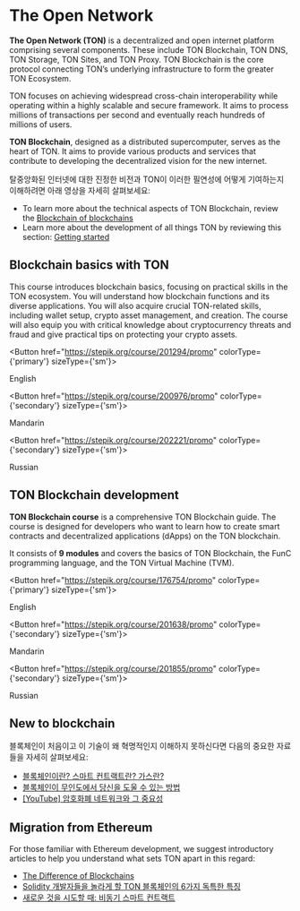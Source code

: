 

# The Open Network

**The Open Network (TON)** is a decentralized and open internet platform comprising several components. These include TON Blockchain, TON DNS, TON Storage, TON Sites, and TON Proxy. TON Blockchain is the core protocol connecting TON’s underlying infrastructure to form the greater TON Ecosystem.

TON focuses on achieving widespread cross-chain interoperability while operating within a highly scalable and secure framework. It aims to process millions of transactions per second and eventually reach hundreds of millions of users.

**TON Blockchain**, designed as a distributed supercomputer, serves as the heart of TON. It aims to provide various products and services that contribute to developing the decentralized vision for the new internet.

탈중앙화된 인터넷에 대한 진정한 비전과 TON이 이러한 필연성에 어떻게 기여하는지 이해하려면 아래 영상을 자세히 살펴보세요:

<Player url="https://www.youtube.com/watch?v=XgzHmV_nnpY" />

- To learn more about the technical aspects of TON Blockchain, review the [Blockchain of blockchains](/v3/concepts/dive-into-ton/ton-blockchain/blockchain-of-blockchains/)
- Learn more about the development of all things TON by reviewing this section: [Getting started](/v3/documentation/ton-documentation/)

## Blockchain basics with TON

This course introduces blockchain basics, focusing on practical skills in the TON ecosystem. You will understand how blockchain functions and its diverse applications. You will also acquire crucial TON-related skills, including wallet setup, crypto asset management, and creation. The course will also equip you with critical knowledge about cryptocurrency threats and fraud and give practical tips on protecting your crypto assets.

<Button href="https://stepik.org/course/201294/promo"
        colorType={'primary'} sizeType={'sm'}>

English

</Button>

<Button href="https://stepik.org/course/200976/promo"
        colorType={'secondary'} sizeType={'sm'}>

Mandarin

</Button>

<Button href="https://stepik.org/course/202221/promo"
        colorType={'secondary'} sizeType={'sm'}>

Russian

</Button>

## TON Blockchain development

**TON Blockchain course** is a comprehensive TON Blockchain guide. The course is designed for developers who want to learn how to create smart contracts and decentralized applications (dApps) on the TON blockchain.

It consists of **9 modules** and covers the basics of TON Blockchain, the FunC programming language, and the TON Virtual Machine (TVM).

<Button href="https://stepik.org/course/176754/promo"
        colorType={'primary'} sizeType={'sm'}>

English

</Button>

<Button href="https://stepik.org/course/201638/promo"
        colorType={'secondary'} sizeType={'sm'}>

Mandarin

</Button>

<Button href="https://stepik.org/course/201855/promo"
        colorType={'secondary'} sizeType={'sm'}>

Russian

</Button>

## New to blockchain

블록체인이 처음이고 이 기술이 왜 혁명적인지 이해하지 못하신다면 다음의 중요한 자료들을 자세히 살펴보세요:

- [블록체인이란? 스마트 컨트랙트란? 가스란?](https://blog.ton.org/what_is_blockchain)
- [블록체인이 무인도에서 당신을 도울 수 있는 방법](https://talkol.medium.com/why-decentralized-consensus-blockchain-is-good-for-business-5ff263468210)
- [\[YouTube\] 암호화폐 네트워크와 그 중요성](https://youtu.be/2wxtiNgXBaU)

## Migration from Ethereum

For those familiar with Ethereum development, we suggest introductory articles to help you understand what sets TON apart in this regard:

- [The Difference of Blockchains](/v3/concepts/dive-into-ton/go-from-ethereum/difference-of-blockchains/)
- [Solidity 개발자들을 놀라게 할 TON 블록체인의 6가지 독특한 특징](https://blog.ton.org/six-unique-aspects-of-ton-blockchain-that-will-surprise-solidity-developers)
- [새로운 것을 시도할 때: 비동기 스마트 컨트랙트](https://telegra.ph/Its-time-to-try-something-new-Asynchronous-smart-contracts-03-25)

<Feedback />
